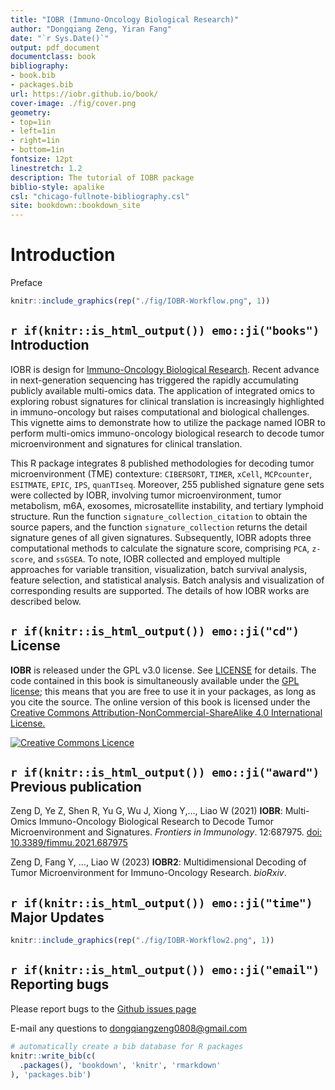 --- 
title: "IOBR (Immuno-Oncology Biological Research)"
author: "Dongqiang Zeng, Yiran Fang"
date: "`r Sys.Date()`"
output: pdf_document
documentclass: book
bibliography:
- book.bib
- packages.bib
url: https://iobr.github.io/book/
cover-image: ./fig/cover.png
geometry:
- top=1in
- left=1in
- right=1in
- bottom=1in
fontsize: 12pt
linestretch: 1.2
description: The tutorial of IOBR package
biblio-style: apalike
csl: "chicago-fullnote-bibliography.csl"
site: bookdown::bookdown_site
---
# **Introduction**{-}
Preface
```{r echo=FALSE, fig.cap='The workflow of IOBR', out.width='95%', fig.asp=.85, fig.align='center'}
knitr::include_graphics(rep("./fig/IOBR-Workflow.png", 1))
```

## `r if(knitr::is_html_output()) emo::ji("books")` Introduction

IOBR is design for [Immuno-Oncology Biological Research](https://github.com/IOBR/IOBR).
Recent advance in next-generation sequencing has triggered the rapidly accumulating publicly available multi-omics data. The application of integrated omics to exploring robust signatures for clinical translation is increasingly highlighted in immuno-oncology but raises computational and biological challenges. This vignette aims to demonstrate how to utilize the package named IOBR to perform multi-omics immuno-oncology biological research to decode tumor microenvironment and signatures for clinical translation.

This R package integrates 8 published methodologies for decoding tumor microenvironment (TME) contexture: `CIBERSORT`, `TIMER`, `xCell`, `MCPcounter`, `ESITMATE`, `EPIC`, `IPS`, `quanTIseq`. Moreover, 255 published signature gene sets were collected by IOBR, involving tumor microenvironment, tumor metabolism, m6A, exosomes, microsatellite instability, and tertiary lymphoid structure. Run the function `signature_collection_citation` to obtain the source papers, and the function `signature_collection` returns the detail signature genes of all given signatures. Subsequently, IOBR adopts three computational methods to calculate the signature score, comprising `PCA`, `z-score`, and `ssGSEA`. To note, IOBR collected and employed multiple approaches for variable transition, visualization, batch survival analysis, feature selection, and statistical analysis. Batch analysis and visualization of corresponding results are supported. The details of how IOBR works are described below.


## `r if(knitr::is_html_output()) emo::ji("cd")` License

**IOBR** is released under the GPL v3.0 license. See [LICENSE](https://github.com/IOBR/IOBR/blob/master/LICENSE) for details. The code contained in this book is simultaneously available under the [GPL license](https://www.gnu.org/licenses/why-not-lgpl.html); this means that you are free to use it in your packages, as long as you cite the source. The online version of this book is licensed under the [Creative Commons Attribution-NonCommercial-ShareAlike 4.0 International License.](https://creativecommons.org/licenses/by-nc-sa/4.0/)

<a rel="license" href="http://creativecommons.org/licenses/by-nc-sa/4.0/"><img alt="Creative Commons Licence" style="border-width:0" src="https://i.creativecommons.org/l/by-nc-sa/4.0/88x31.png" /></a>


## `r if(knitr::is_html_output()) emo::ji("award")` Previous publication

Zeng D, Ye Z, Shen R, Yu G, Wu J, Xiong Y,..., Liao W (2021) **IOBR**: Multi-Omics Immuno-Oncology Biological Research to Decode Tumor Microenvironment and Signatures. *Frontiers in Immunology*. 12:687975. [doi: 10.3389/fimmu.2021.687975](https://www.frontiersin.org/articles/10.3389/fimmu.2021.687975/full)

Zeng D, Fang Y, ..., Liao W (2023) **IOBR2**: Multidimensional Decoding of Tumor Microenvironment for Immuno-Oncology Research. *bioRxiv*. 

## `r if(knitr::is_html_output()) emo::ji("time")` Major Updates

```{r echo=FALSE, fig.cap='The workflow of IOBR', out.width='95%', fig.asp=.85, fig.align='center'}
knitr::include_graphics(rep("./fig/IOBR-Workflow2.png", 1))
```

## `r if(knitr::is_html_output()) emo::ji("email")` Reporting bugs
Please report bugs to the [Github issues page](https://github.com/IOBR/IOBR/issues)

E-mail any questions to <dongqiangzeng0808@gmail.com>


```{r include=FALSE}
# automatically create a bib database for R packages
knitr::write_bib(c(
  .packages(), 'bookdown', 'knitr', 'rmarkdown'
), 'packages.bib')
```
